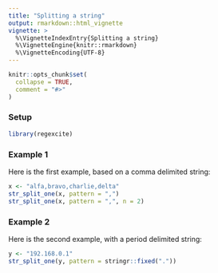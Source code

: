 ```yaml
---
title: "Splitting a string"
output: rmarkdown::html_vignette
vignette: >
  %\VignetteIndexEntry{Splitting a string}
  %\VignetteEngine{knitr::rmarkdown}
  %\VignetteEncoding{UTF-8}
---
```


```r
knitr::opts_chunk$set(
  collapse = TRUE,
  comment = "#>"
)
```

### Setup

```r
library(regexcite)
```


### Example 1

Here is the first example, based on a comma delimited string:

```r
x <- "alfa,bravo,charlie,delta"
str_split_one(x, pattern = ",")
str_split_one(x, pattern = ",", n = 2)
```

### Example 2

Here is the second example, with a period delimited string:

```r
y <- "192.168.0.1"
str_split_one(y, pattern = stringr::fixed("."))
```
